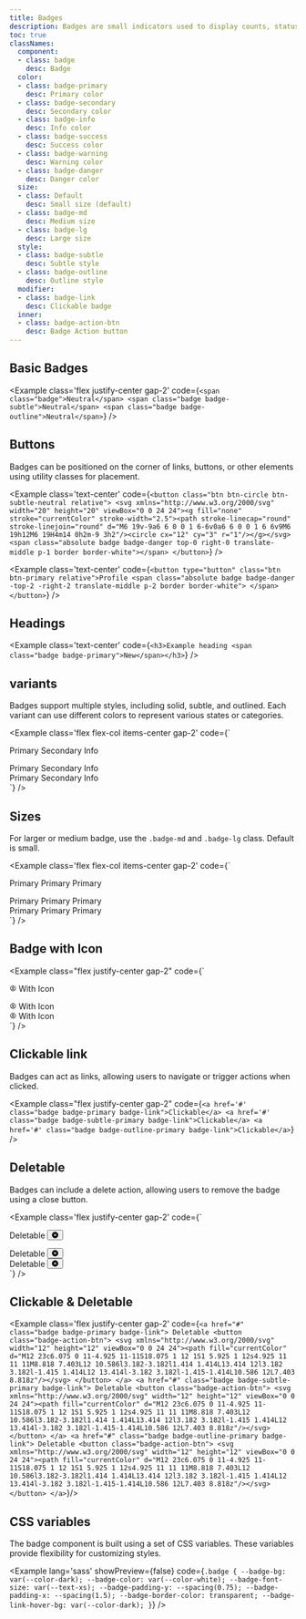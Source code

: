 ```yaml
---
title: Badges
description: Badges are small indicators used to display counts, statuses, or labels. They add quick context to elements like buttons, icons, or lists.
toc: true
classNames:
  component:
  - class: badge
    desc: Badge
  color:
  - class: badge-primary
    desc: Primary color
  - class: badge-secondary
    desc: Secondary color
  - class: badge-info
    desc: Info color
  - class: badge-success
    desc: Success color
  - class: badge-warning
    desc: Warning color
  - class: badge-danger
    desc: Danger color
  size:
  - class: Default
    desc: Small size (default)
  - class: badge-md
    desc: Medium size
  - class: badge-lg
    desc: Large size
  style:
  - class: badge-subtle
    desc: Subtle style
  - class: badge-outline
    desc: Outline style
  modifier:
  - class: badge-link
    desc: Clickable badge
  inner:
  - class: badge-action-btn
    desc: Badge Action button
---
```


## Basic Badges

<Example class='flex justify-center gap-2' code={`<span class="badge">Neutral</span>
  <span class="badge badge-subtle">Neutral</span>
  <span class="badge badge-outline">Neutral</span>`} />

## Buttons

Badges can be positioned on the corner of links, buttons, or other elements using utility classes for placement.

<Example class='text-center' code={`<button class="btn btn-circle btn-subtle-neutral relative">
    <svg xmlns="http://www.w3.org/2000/svg" width="20" height="20" viewBox="0 0 24 24"><g fill="none" stroke="currentColor" stroke-width="2.5"><path stroke-linecap="round" stroke-linejoin="round" d="M6 19v-9a6 6 0 0 1 6-6v0a6 6 0 0 1 6 6v9M6 19h12M6 19H4m14 0h2m-9 3h2"/><circle cx="12" cy="3" r="1"/></g></svg>
    <span class="absolute badge badge-danger top-0 right-0 translate-middle p-1 border border-white"></span>
  </button>`} />

<Example class='text-center' code={`<button type="button" class="btn btn-primary relative">Profile
    <span class="absolute badge badge-danger -top-2 -right-2 translate-middle p-2 border border-white">
    </span>
  </button>`} />

## Headings

<Example class='text-center' code={`<h3>Example heading <span class="badge badge-primary">New</span></h3>`} />

## variants

Badges support multiple styles, including solid, subtle, and outlined. Each variant can use different colors to represent various states or categories.

<Example class='flex flex-col items-center gap-2' code={`<div class='flex gap-2'>
    <span class="badge badge-primary">Primary</span>
    <span class="badge badge-secondary">Secondary</span>
    <span class="badge badge-info">Info</span>
  </div>
  <div class='flex gap-2'>
    <span class="badge badge-subtle-primary">Primary</span>
    <span class="badge badge-subtle-secondary">Secondary</span>
    <span class="badge badge-subtle-info">Info</span>
  </div>
  <div class='flex gap-2'>
    <span class="badge badge-outline-primary">Primary</span>
    <span class="badge badge-outline-secondary">Secondary</span>
    <span class="badge badge-outline-info">Info</span>
  </div>`} />

## Sizes

For larger or medium badge, use the `.badge-md` and `.badge-lg` class. Default is small.

<Example class='flex flex-col items-center gap-2' code={`<div class='flex items-center gap-2'>
    <span class="badge badge-primary">Primary</span>
    <span class="badge badge-primary badge-md">Primary</span>
    <span class="badge badge-primary badge-lg">Primary</span>
  </div>
  <div class='flex items-center gap-2'>
    <span class="badge badge-subtle-primary">Primary</span>
    <span class="badge badge-subtle-primary badge-md">Primary</span>
    <span class="badge badge-subtle-primary badge-lg">Primary</span>
  </div>
  <div class='flex items-center gap-2'>
    <span class="badge badge-outline-primary">Primary</span>
    <span class="badge badge-outline-primary badge-md">Primary</span>
    <span class="badge badge-outline-primary badge-lg">Primary</span>
  </div>`} />

## Badge with Icon

<Example class="flex justify-center gap-2" code={`<div class="badge badge-primary badge-md">
    <svg xmlns="http://www.w3.org/2000/svg" width="12" height="12" viewBox="0 0 24 24"><g fill="none" stroke="currentColor" stroke-linecap="round" stroke-linejoin="round" stroke-width="2"><path d="M3 12a9 9 0 1 0 18 0a9 9 0 1 0-18 0"/><path d="M9 10a3 3 0 1 0 6 0a3 3 0 1 0-6 0m-2.832 8.849A4 4 0 0 1 10 16h4a4 4 0 0 1 3.834 2.855"/></g></svg>
    With Icon
  </div>
  <div class="badge badge-subtle-primary badge-md">
    <svg xmlns="http://www.w3.org/2000/svg" width="12" height="12" viewBox="0 0 24 24"><g fill="none" stroke="currentColor" stroke-linecap="round" stroke-linejoin="round" stroke-width="2"><path d="M3 12a9 9 0 1 0 18 0a9 9 0 1 0-18 0"/><path d="M9 10a3 3 0 1 0 6 0a3 3 0 1 0-6 0m-2.832 8.849A4 4 0 0 1 10 16h4a4 4 0 0 1 3.834 2.855"/></g></svg>
    With Icon
  </div>
  <div class="badge badge-outline-primary badge-md">
    <svg xmlns="http://www.w3.org/2000/svg" width="12" height="12" viewBox="0 0 24 24"><g fill="none" stroke="currentColor" stroke-linecap="round" stroke-linejoin="round" stroke-width="2"><path d="M3 12a9 9 0 1 0 18 0a9 9 0 1 0-18 0"/><path d="M9 10a3 3 0 1 0 6 0a3 3 0 1 0-6 0m-2.832 8.849A4 4 0 0 1 10 16h4a4 4 0 0 1 3.834 2.855"/></g></svg>
    With Icon
  </div>`} />

## Clickable link

Badges can act as links, allowing users to navigate or trigger actions when clicked.

<Example class="flex justify-center gap-2" code={`<a href='#' class="badge badge-primary badge-link">Clickable</a>
  <a href='#' class="badge badge-subtle-primary badge-link">Clickable</a>
  <a href='#' class="badge badge-outline-primary badge-link">Clickable</a>`} />

## Deletable

Badges can include a delete action, allowing users to remove the badge using a close button.

<Example class='flex justify-center gap-2' code={`<div class="badge badge-primary">
    Deletable
    <button class="badge-action-btn">
      <svg xmlns="http://www.w3.org/2000/svg" width="12" height="12" viewBox="0 0 24 24"><path fill="currentColor" d="M12 23c6.075 0 11-4.925 11-11S18.075 1 12 1S1 5.925 1 12s4.925 11 11 11M8.818 7.403L12 10.586l3.182-3.182l1.414 1.414L13.414 12l3.182 3.182l-1.415 1.414L12 13.414l-3.182 3.182l-1.415-1.414L10.586 12L7.403 8.818z"/></svg>
    </button>
  </div>
  <div class="badge badge-subtle-primary">
    Deletable
    <button class="badge-action-btn">
      <svg xmlns="http://www.w3.org/2000/svg" width="12" height="12" viewBox="0 0 24 24"><path fill="currentColor" d="M12 23c6.075 0 11-4.925 11-11S18.075 1 12 1S1 5.925 1 12s4.925 11 11 11M8.818 7.403L12 10.586l3.182-3.182l1.414 1.414L13.414 12l3.182 3.182l-1.415 1.414L12 13.414l-3.182 3.182l-1.415-1.414L10.586 12L7.403 8.818z"/></svg>
    </button>
  </div>
  <div class="badge badge-outline-primary">
    Deletable
    <button class="badge-action-btn">
      <svg xmlns="http://www.w3.org/2000/svg" width="12" height="12" viewBox="0 0 24 24"><path fill="currentColor" d="M12 23c6.075 0 11-4.925 11-11S18.075 1 12 1S1 5.925 1 12s4.925 11 11 11M8.818 7.403L12 10.586l3.182-3.182l1.414 1.414L13.414 12l3.182 3.182l-1.415 1.414L12 13.414l-3.182 3.182l-1.415-1.414L10.586 12L7.403 8.818z"/></svg>
    </button>
  </div>`} />

## Clickable & Deletable

<Example class='flex justify-center gap-2' code={`<a href="#" class="badge badge-primary badge-link">
    Deletable
    <button class="badge-action-btn">
      <svg xmlns="http://www.w3.org/2000/svg" width="12" height="12" viewBox="0 0 24 24"><path fill="currentColor" d="M12 23c6.075 0 11-4.925 11-11S18.075 1 12 1S1 5.925 1 12s4.925 11 11 11M8.818 7.403L12 10.586l3.182-3.182l1.414 1.414L13.414 12l3.182 3.182l-1.415 1.414L12 13.414l-3.182 3.182l-1.415-1.414L10.586 12L7.403 8.818z"/></svg>
    </button>
  </a>
  <a href="#" class="badge badge-subtle-primary badge-link">
    Deletable
    <button class="badge-action-btn">
      <svg xmlns="http://www.w3.org/2000/svg" width="12" height="12" viewBox="0 0 24 24"><path fill="currentColor" d="M12 23c6.075 0 11-4.925 11-11S18.075 1 12 1S1 5.925 1 12s4.925 11 11 11M8.818 7.403L12 10.586l3.182-3.182l1.414 1.414L13.414 12l3.182 3.182l-1.415 1.414L12 13.414l-3.182 3.182l-1.415-1.414L10.586 12L7.403 8.818z"/></svg>
    </button>
  </a>
  <a href="#" class="badge badge-outline-primary badge-link">
    Deletable
    <button class="badge-action-btn">
      <svg xmlns="http://www.w3.org/2000/svg" width="12" height="12" viewBox="0 0 24 24"><path fill="currentColor" d="M12 23c6.075 0 11-4.925 11-11S18.075 1 12 1S1 5.925 1 12s4.925 11 11 11M8.818 7.403L12 10.586l3.182-3.182l1.414 1.414L13.414 12l3.182 3.182l-1.415 1.414L12 13.414l-3.182 3.182l-1.415-1.414L10.586 12L7.403 8.818z"/></svg>
    </button>
  </a>`}/>

## CSS variables

The badge component is built using a set of CSS variables. These variables provide flexibility for customizing styles.

<Example lang='sass' showPreview={false}
  code={`.badge {
    --badge-bg: var(--color-dark);
    --badge-color: var(--color-white);
    --badge-font-size: var(--text-xs);
    --badge-padding-y: --spacing(0.75);
    --badge-padding-x: --spacing(1.5);
    --badge-border-color: transparent;
    --badge-link-hover-bg: var(--color-dark);
  }`}
/>

